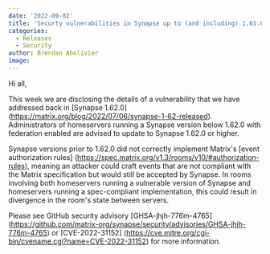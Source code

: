 ```yaml
---
date: '2022-09-02'
title: 'Securty vulnerabilities in Synapse up to (and including) 1.61.0'
categories:
  - Releases
  - Security
author: Brendan Abolivier
image:
---
```


Hi all,

This week we are disclosing the details of a vulnerability that we have
addressed back in [Synapse 1.62.0]
(https://matrix.org/blog/2022/07/06/synapse-1-62-released). Administrators of
homeservers running a Synapse version below 1.62.0 with federation enabled
are advised to update to Synapse 1.62.0 or higher.

Synapse versions prior to 1.62.0 did not correctly implement Matrix's
[event authorization rules]
(https://spec.matrix.org/v1.3/rooms/v10/#authorization-rules), meaning an
attacker could craft events that are not compliant with the Matrix
specification but would still be accepted by Synapse. In rooms involving both
homeservers running a vulnerable version of Synapse and homeservers running a
spec-compliant implementation, this could result in divergence in the room's
state between servers.

Please see GitHub security advisory [GHSA-jhjh-776m-4765]
(https://github.com/matrix-org/synapse/security/advisories/GHSA-jhjh-776m-4765)
or [CVE-2022-31152]
(https://cve.mitre.org/cgi-bin/cvename.cgi?name=CVE-2022-31152) for more information.